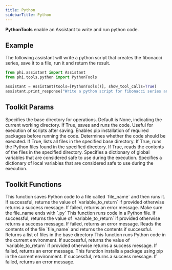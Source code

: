 ```yaml
---
title: Python
sidebarTitle: Python
---
```


**PythonTools** enable an Assistant to write and run python code.

## Example

The following assistant will write a python script that creates the fibonacci series, save it to a file, run it and return the result.

```python cookbook/tools/python_tools.py
from phi.assistant import Assistant
from phi.tools.python import PythonTools

assistant = Assistant(tools=[PythonTools()], show_tool_calls=True)
assistant.print_response("Write a python script for fibonacci series and display the result till the 10th number", markdown=True)
```

## Toolkit Params

<ResponseField name="base_dir" type="Path">
  Specifies the base directory for operations. Default is None, indicating the
  current working directory.
</ResponseField>
<ResponseField name="save_and_run" type="bool" default="True">
  If True, saves and runs the code. Useful for execution of scripts after
  saving.
</ResponseField>
<ResponseField name="pip_install" type="bool" default="False">
  Enables pip installation of required packages before running the code.
</ResponseField>
<ResponseField name="run_code" type="bool" default="False">
  Determines whether the code should be executed.
</ResponseField>
<ResponseField name="list_files" type="bool" default="False">
  If True, lists all files in the specified base directory.
</ResponseField>
<ResponseField name="run_files" type="bool" default="False">
  If True, runs the Python files found in the specified directory.
</ResponseField>
<ResponseField name="read_files" type="bool" default="False">
  If True, reads the contents of the files in the specified directory.
</ResponseField>
<ResponseField name="safe_globals" type="dict">
  Specifies a dictionary of global variables that are considered safe to use
  during the execution.
</ResponseField>
<ResponseField name="safe_locals" type="dict">
  Specifies a dictionary of local variables that are considered safe to use
  during the execution.
</ResponseField>

## Toolkit Functions

<ResponseField name="save_to_file_and_run">
  This function saves Python code to a file called `file_name` and then runs it.
  If successful, returns the value of `variable_to_return` if provided otherwise
  returns a success message. If failed, returns an error message. Make sure the
  file_name ends with `.py`
</ResponseField>
<ResponseField name="run_python_file_return_variable">
  This function runs code in a Python file. If successful, returns the value of
  `variable_to_return` if provided otherwise returns a success message. If
  failed, returns an error message.
</ResponseField>
<ResponseField name="read_file">
  Reads the contents of the file `file_name` and returns the contents if
  successful.
</ResponseField>
<ResponseField name="list_files">
  Returns a list of files in the base directory
</ResponseField>
<ResponseField name="run_python_code">
  This function runs Python code in the current environment. If successful,
  returns the value of `variable_to_return` if provided otherwise returns a
  success message. If failed, returns an error message.
</ResponseField>
<ResponseField name="pip_install_package">
  This function installs a package using pip in the current environment. If
  successful, returns a success message. If failed, returns an error message.
</ResponseField>
